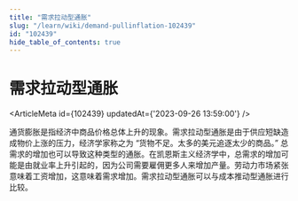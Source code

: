 ```yaml
---
title: "需求拉动型通胀"
slug: "/learn/wiki/demand-pullinflation-102439"
id: "102439"
hide_table_of_contents: true
---
```



# 需求拉动型通胀

<ArticleMeta id={102439} updatedAt={'2023-09-26 13:59:00'} />
<div className='border-solid border-b border-t-0 my-4 border-[var(--ifm-color-gray-300)]' />

通货膨胀是指经济中商品价格总体上升的现象。需求拉动型通胀是由于供应短缺造成物价上涨的压力，经济学家称之为 “货物不足。太多的美元追逐太少的商品。” 总需求的增加也可以导致这种类型的通胀。在凯恩斯主义经济学中，总需求的增加可能是由就业率上升引起的，因为公司需要雇佣更多人来增加产量。劳动力市场紧张意味着工资增加，这意味着需求增加。需求拉动型通胀可以与成本推动型通胀进行比较。
